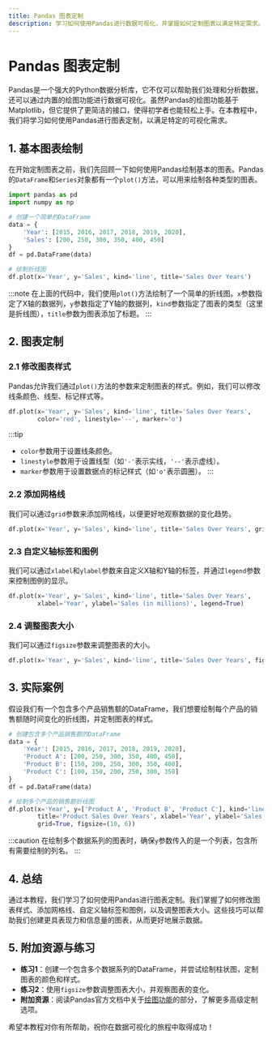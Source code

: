 ```yaml
---
title: Pandas 图表定制
description: 学习如何使用Pandas进行数据可视化，并掌握如何定制图表以满足特定需求。
---
```


# Pandas 图表定制

Pandas是一个强大的Python数据分析库，它不仅可以帮助我们处理和分析数据，还可以通过内置的绘图功能进行数据可视化。虽然Pandas的绘图功能基于Matplotlib，但它提供了更简洁的接口，使得初学者也能轻松上手。在本教程中，我们将学习如何使用Pandas进行图表定制，以满足特定的可视化需求。

## 1. 基本图表绘制

在开始定制图表之前，我们先回顾一下如何使用Pandas绘制基本的图表。Pandas的`DataFrame`和`Series`对象都有一个`plot()`方法，可以用来绘制各种类型的图表。

```python
import pandas as pd
import numpy as np

# 创建一个简单的DataFrame
data = {
    'Year': [2015, 2016, 2017, 2018, 2019, 2020],
    'Sales': [200, 250, 300, 350, 400, 450]
}
df = pd.DataFrame(data)

# 绘制折线图
df.plot(x='Year', y='Sales', kind='line', title='Sales Over Years')
```

:::note
在上面的代码中，我们使用`plot()`方法绘制了一个简单的折线图。`x`参数指定了X轴的数据列，`y`参数指定了Y轴的数据列，`kind`参数指定了图表的类型（这里是折线图），`title`参数为图表添加了标题。
:::

## 2. 图表定制

### 2.1 修改图表样式

Pandas允许我们通过`plot()`方法的参数来定制图表的样式。例如，我们可以修改线条颜色、线型、标记样式等。

```python
df.plot(x='Year', y='Sales', kind='line', title='Sales Over Years', 
        color='red', linestyle='--', marker='o')
```

:::tip
- `color`参数用于设置线条颜色。
- `linestyle`参数用于设置线型（如`'-'`表示实线，`'--'`表示虚线）。
- `marker`参数用于设置数据点的标记样式（如`'o'`表示圆圈）。
:::

### 2.2 添加网格线

我们可以通过`grid`参数来添加网格线，以便更好地观察数据的变化趋势。

```python
df.plot(x='Year', y='Sales', kind='line', title='Sales Over Years', grid=True)
```

### 2.3 自定义轴标签和图例

我们可以通过`xlabel`和`ylabel`参数来自定义X轴和Y轴的标签，并通过`legend`参数来控制图例的显示。

```python
df.plot(x='Year', y='Sales', kind='line', title='Sales Over Years', 
        xlabel='Year', ylabel='Sales (in millions)', legend=True)
```

### 2.4 调整图表大小

我们可以通过`figsize`参数来调整图表的大小。

```python
df.plot(x='Year', y='Sales', kind='line', title='Sales Over Years', figsize=(10, 6))
```

## 3. 实际案例

假设我们有一个包含多个产品销售额的DataFrame，我们想要绘制每个产品的销售额随时间变化的折线图，并定制图表的样式。

```python
# 创建包含多个产品销售额的DataFrame
data = {
    'Year': [2015, 2016, 2017, 2018, 2019, 2020],
    'Product A': [200, 250, 300, 350, 400, 450],
    'Product B': [150, 200, 250, 300, 350, 400],
    'Product C': [100, 150, 200, 250, 300, 350]
}
df = pd.DataFrame(data)

# 绘制多个产品的销售额折线图
df.plot(x='Year', y=['Product A', 'Product B', 'Product C'], kind='line', 
        title='Product Sales Over Years', xlabel='Year', ylabel='Sales (in millions)', 
        grid=True, figsize=(10, 6))
```

:::caution
在绘制多个数据系列的图表时，确保`y`参数传入的是一个列表，包含所有需要绘制的列名。
:::

## 4. 总结

通过本教程，我们学习了如何使用Pandas进行图表定制。我们掌握了如何修改图表样式、添加网格线、自定义轴标签和图例，以及调整图表大小。这些技巧可以帮助我们创建更具表现力和信息量的图表，从而更好地展示数据。

## 5. 附加资源与练习

- **练习1**：创建一个包含多个数据系列的DataFrame，并尝试绘制柱状图，定制图表的颜色和样式。
- **练习2**：使用`figsize`参数调整图表大小，并观察图表的变化。
- **附加资源**：阅读Pandas官方文档中关于[绘图功能](https://pandas.pydata.org/pandas-docs/stable/user_guide/visualization.html)的部分，了解更多高级定制选项。

希望本教程对你有所帮助，祝你在数据可视化的旅程中取得成功！